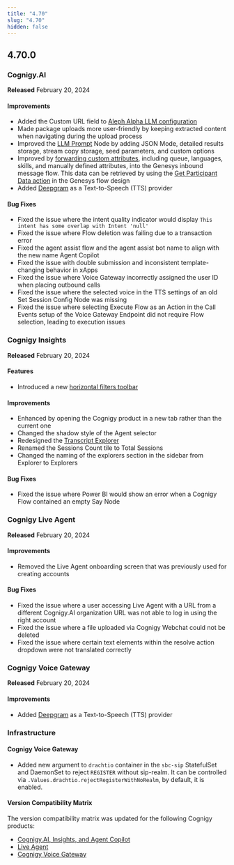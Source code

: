 ```yaml
---
title: "4.70"
slug: "4.70"
hidden: false
---
```



<ReleaseNotesAiCopilotDnsNames/>

<ReleaseNotesOrderPropertyDeprecation/>

<ReleaseNotesTextDavinciComponent003Sunset/>

## 4.70.0

### Cognigy.AI

**Released** February 20, 2024

#### Improvements

- Added the Custom URL field to [Aleph Alpha LLM configuration](/ai/agents/develop/gen-ai-and-llms/providers/aleph-alpha#add-models)
- Made package uploads more user-friendly by keeping extracted content when navigating during the upload process
- Improved the [LLM Prompt](/ai/agents/develop/node-reference/service/llm-prompt) Node by adding JSON Mode, detailed results storage, stream copy storage, seed parameters, and custom options
- Improved by [forwarding custom attributes](/ai/escalate/handover-reference/genesys-cloud-open-messaging), including queue, languages, skills, and manually defined attributes, into the Genesys inbound message flow. This data can be retrieved by using the [Get Participant Data action](https://help.mypurecloud.com/articles/get-participant-data-action/) in the Genesys flow design
- Added [Deepgram](/voice-gateway/references/tts-and-stt-vendors) as a Text-to-Speech (TTS) provider

#### Bug Fixes

- Fixed the issue where the intent quality indicator would display `This intent has some overlap with Intent 'null'`
- Fixed the issue where Flow deletion was failing due to a transaction error
- Fixed the agent assist flow and the agent assist bot name to align with the new name Agent Copilot
- Fixed the issue with double submission and inconsistent template-changing behavior in xApps
- Fixed the issue where Voice Gateway incorrectly assigned the user ID when placing outbound calls
- Fixed the issue where the selected voice in the TTS settings of an old Set Session Config Node was missing
- Fixed the issue where selecting Execute Flow as an Action in the Call Events setup of the Voice Gateway Endpoint did not require Flow selection, leading to execution issues

### Cognigy Insights

**Released** February 20, 2024

#### Features

- Introduced a new [horizontal filters toolbar](/insights/global-filters)

#### Improvements

- Enhanced by opening the Cognigy product in a new tab rather than the current one
- Changed the shadow style of the Agent selector
- Redesigned the [Transcript Explorer](/insights/explorers/transcript)
- Renamed the Sessions Count tile to Total Sessions
- Changed the naming of the explorers section in the sidebar from Explorer to Explorers

#### Bug Fixes

- Fixed the issue where Power BI would show an error when a Cognigy Flow contained an empty Say Node

### Cognigy Live Agent

**Released** February 20, 2024

#### Improvements

- Removed the Live Agent onboarding screen that was previously used for creating accounts

#### Bug Fixes

- Fixed the issue where a user accessing Live Agent with a URL from a different Cognigy.AI organization URL was not able to log in using the right account
- Fixed the issue where a file uploaded via Cognigy Webchat could not be deleted
- Fixed the issue where certain text elements within the resolve action dropdown were not translated correctly

### Cognigy Voice Gateway

**Released** February 20, 2024

#### Improvements

- Added [Deepgram](/voice-gateway/references/tts-and-stt-vendors) as a Text-to-Speech (TTS) provider

### Infrastructure

#### Cognigy Voice Gateway

- Added new argument to `drachtio` container in the `sbc-sip` StatefulSet and DaemonSet to reject `REGISTER` without sip-realm. It can be controlled via `.Values.drachtio.rejectRegisterWithNoRealm`, by default, it is enabled.


#### Version Compatibility Matrix

The version compatibility matrix was updated for the following Cognigy products:

- [Cognigy.AI, Insights, and Agent Copilot](/ai/administer/installation/version-compatibility-matrix)
- [Live Agent](/live-agent/installation/deployment/version-compatibility-matrix)
- [Cognigy Voice Gateway](/voice-gateway/installation/version-compatibility-matrix)